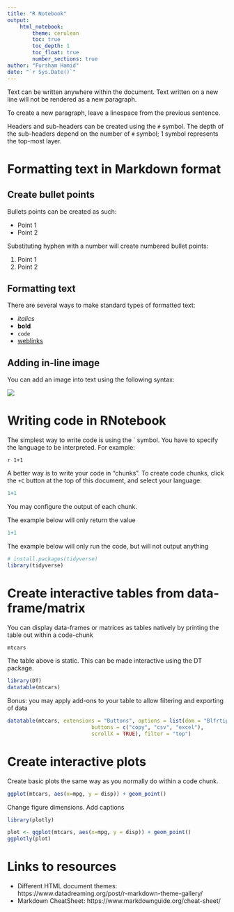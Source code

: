 ```yaml
---
title: "R Notebook"
output: 
    html_notebook:
        theme: cerulean
        toc: true
        toc_depth: 1
        toc_float: true
        number_sections: true
author: "Fursham Hamid"
date: "`r Sys.Date()`"
---
```


Text can be written anywhere within the document. 
Text written on a new line will not be rendered as a new paragraph.

To create a new paragraph, leave a linespace from the previous sentence.

Headers and sub-headers can be created using the `#` symbol. The depth of the sub-headers
depend on the number of `#` symbol; 1 symbol represents the top-most layer.

# Formatting text in Markdown format

## Create bullet points

Bullets points can be created as such:

- Point 1
- Point 2 

Substituting hyphen with a number will create numbered bullet points:

1. Point 1
2. Point 2

## Formatting text

There are several ways to make standard types of formatted text:

- *italics*
- **bold**
- `code`
- [weblinks](https://www.google.com/)

## Adding in-line image

You can add an image into text using the following syntax:

![](Rnotebook-message.PNG)

# Writing code in RNotebook

The simplest way to write code is using the ` symbol. You have to specify
the language to be interpreted. For example:

`r 1+1`

A better way is to write your code in "chunks". To create code chunks,
click the `+C` button at the top of this document, and select your language:

```r
1+1
```

You may configure the output of each chunk.

The example below will only return the value
```r
1+1
```

The example below will only run the code, but will not output anything
```r
# install.packages(tidyverse)
library(tidyverse)
```

# Create interactive tables from data-frame/matrix

You can display data-frames or matrices as tables
natively by printing the table out within a code-chunk

```r
mtcars
```

The table above is static. This can be made interactive using the DT package.


```r
library(DT)
datatable(mtcars)
```

Bonus: you may apply add-ons to your table to allow filtering and exporting of data


```r
datatable(mtcars, extensions = "Buttons", options = list(dom = "Blfrtip",
                           buttons = c("copy", "csv", "excel"),
                           scrollX = TRUE), filter = "top")
```

# Create interactive plots

Create basic plots the same way as you normally do within a code chunk.

```r
ggplot(mtcars, aes(x=mpg, y = disp)) + geom_point()
```


Change figure dimensions. Add captions


```r
library(plotly)
```

```r
plot <- ggplot(mtcars, aes(x=mpg, y = disp)) + geom_point()
ggplotly(plot)
```


# Links to resources

- Different HTML document themes: https://www.datadreaming.org/post/r-markdown-theme-gallery/
- Markdown CheatSheet: https://www.markdownguide.org/cheat-sheet/






















